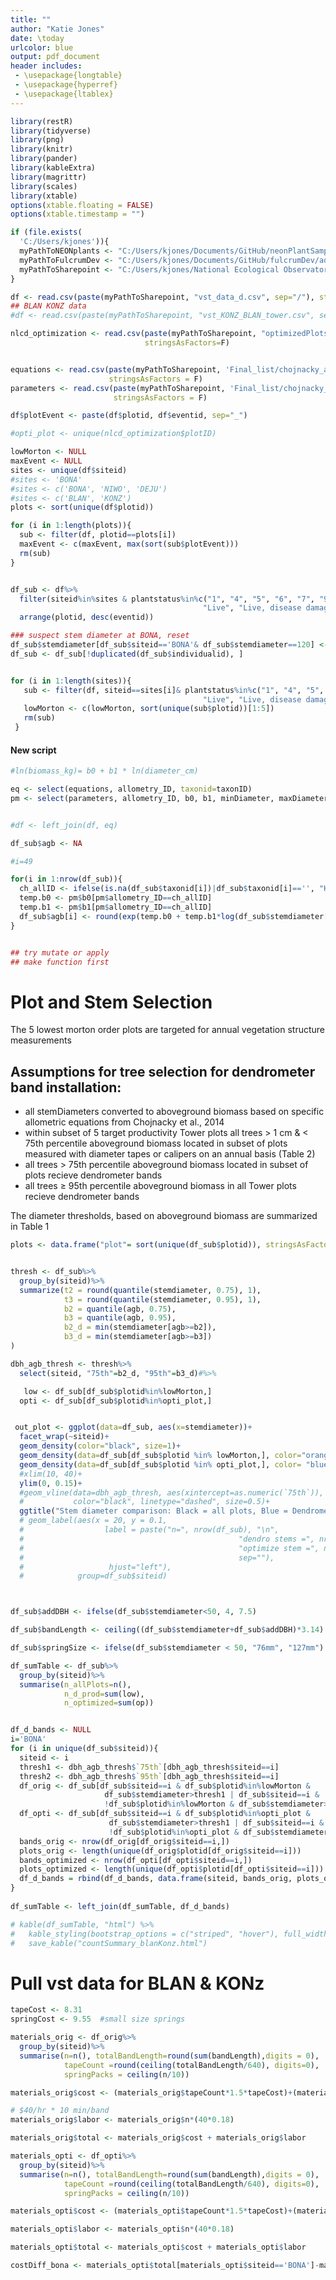 ```yaml
---
title: ""
author: "Katie Jones"
date: \today
urlcolor: blue
output: pdf_document
header includes:
 - \usepackage{longtable}
 - \usepackage{hyperref}
 - \usepackage{ltablex}
---
```


```r

library(restR)
library(tidyverse)
library(png)
library(knitr)
library(pander)
library(kableExtra)
library(magrittr)
library(scales)
library(xtable)
options(xtable.floating = FALSE)
options(xtable.timestamp = "")


```


```r

if (file.exists(
  'C:/Users/kjones')){
  myPathToNEONplants <- "C:/Users/kjones/Documents/GitHub/neonPlantSampling/stemMapSimulation"
  myPathToFulcrumDev <- "C:/Users/kjones/Documents/GitHub/fulcrumDev/admin_tools_scripts/magpie_requests" 
  myPathToSharepoint <- "C:/Users/kjones/National Ecological Observatory Network, Inc/FSU Only - Plant Docs/protocols/vst_vegetationStructure/dendro_prototype"
}

```


```r

df <- read.csv(paste(myPathToSharepoint, "vst_data_d.csv", sep="/"), stringsAsFactors=F )
## BLAN KONZ data
#df <- read.csv(paste(myPathToSharepoint, "vst_KONZ_BLAN_tower.csv", sep="/"), stringsAsFactors = F)

nlcd_optimization <- read.csv(paste(myPathToSharepoint, "optimizedPlots_sub.csv", sep="/"), 
                              stringsAsFactors=F)


equations <- read.csv(paste(myPathToSharepoint, 'Final_list/chojnacky_assignment.csv', sep="/"), 
                      stringsAsFactors = F)
parameters <- read.csv(paste(myPathToSharepoint, 'Final_list/chojnacky_parameters.csv', sep="/"), 
                       stringsAsFactors = F)


```


```r

df$plotEvent <- paste(df$plotid, df$eventid, sep="_")

#opti_plot <- unique(nlcd_optimization$plotID)

lowMorton <- NULL
maxEvent <- NULL
sites <- unique(df$siteid)
#sites <- 'BONA'
#sites <- c('BONA', 'NIWO', 'DEJU')
#sites <- c('BLAN', 'KONZ')
plots <- sort(unique(df$plotid))

for (i in 1:length(plots)){
  sub <- filter(df, plotid==plots[i])
  maxEvent <- c(maxEvent, max(sort(sub$plotEvent)))
  rm(sub)
}


df_sub <- df%>%
  filter(siteid%in%sites & plantstatus%in%c("1", "4", "5", "6", "7", "9", 
                                           "Live", "Live, disease damaged", "Live, insect damaged", "Live, other damage", "Live, physically damaged" ), plotEvent%in%maxEvent)%>% 
  arrange(plotid, desc(eventid))

### suspect stem diameter at BONA, reset
df_sub$stemdiameter[df_sub$siteid=='BONA'& df_sub$stemdiameter==120] <- 12.0
df_sub <- df_sub[!duplicated(df_sub$individualid), ]


for (i in 1:length(sites)){
   sub <- filter(df, siteid==sites[i]& plantstatus%in%c("1", "4", "5", "6", "7", "9", 
                                           "Live", "Live, disease damaged", "Live, insect damaged", "Live, other damage", "Live, physically damaged" ),)
   lowMorton <- c(lowMorton, sort(unique(sub$plotid))[1:5])
   rm(sub)
 }

```

#### New script

```r


#ln(biomass_kg)= b0 + b1 * ln(diameter_cm)

eq <- select(equations, allometry_ID, taxonid=taxonID)
pm <- select(parameters, allometry_ID, b0, b1, minDiameter, maxDiameter)


#df <- left_join(df, eq)

df_sub$agb <- NA

#i=49

for(i in 1:nrow(df_sub)){
  ch_allID <- ifelse(is.na(df_sub$taxonid[i])|df_sub$taxonid[i]=='', "H7", eq$allometry_ID[eq$taxonid==df_sub$taxonid[i]])
  temp.b0 <- pm$b0[pm$allometry_ID==ch_allID]
  temp.b1 <- pm$b1[pm$allometry_ID==ch_allID]
  df_sub$agb[i] <- round(exp(temp.b0 + temp.b1*log(df_sub$stemdiameter[i])), digits=1)
}


## try mutate or apply
## make function first


```


# Plot and Stem Selection

The 5 lowest morton order plots are targeted for annual vegetation structure measurements

## Assumptions for tree selection for dendrometer band installation:

* all stemDiameters converted to aboveground biomass based on specific allometric equations from Chojnacky et al., 2014
* within subset of 5 target productivity Tower plots all trees > 1 cm & < 75th percentile aboveground biomass located in subset of plots measured with diameter tapes or calipers on an annual basis (Table 2)
* all trees > 75th  percentile aboveground biomass located in subset of plots recieve dendrometer bands 
* all trees $\geq$ 95th percentile aboveground biomass in all Tower plots recieve dendrometer bands

The diameter thresholds, based on aboveground biomass are summarized in Table 1

```r

plots <- data.frame("plot"= sort(unique(df_sub$plotid)), stringsAsFactors = FALSE)


thresh <- df_sub%>%
  group_by(siteid)%>%
  summarize(t2 = round(quantile(stemdiameter, 0.75), 1),
            t3 = round(quantile(stemdiameter, 0.95), 1),
            b2 = quantile(agb, 0.75),
            b3 = quantile(agb, 0.95),
            b2_d = min(stemdiameter[agb>=b2]),
            b3_d = min(stemdiameter[agb>=b3])
)


```


```r

dbh_agb_thresh <- thresh%>%
  select(siteid, "75th"=b2_d, "95th"=b3_d)#%>%

```

```r

   low <- df_sub[df_sub$plotid%in%lowMorton,]
  opti <- df_sub[df_sub$plotid%in%opti_plot,]


 out_plot <- ggplot(data=df_sub, aes(x=stemdiameter))+
  facet_wrap(~siteid)+
  geom_density(color="black", size=1)+
  geom_density(data=df_sub[df_sub$plotid %in% lowMorton,], color="orange", size=1) +
  geom_density(data=df_sub[df_sub$plotid %in% opti_plot,], color= "blue", size=1) +
  #xlim(10, 40)+
  ylim(0, 0.15)+
  #geom_vline(data=dbh_agb_thresh, aes(xintercept=as.numeric(`75th`)),
  #           color="black", linetype="dashed", size=0.5)+
  ggtitle("Stem diameter comparison: Black = all plots, Blue = Dendrometer plots, Orange = Optimized plots") #+
  # geom_label(aes(x = 20, y = 0.1, 
  #                  label = paste("n=", nrow(df_sub), "\n",
  #                                                "dendro stems =", nrow(df_sub[plotid%in%lowMorton,]), "\n",
  #                                                "optimize stem =", nrow(df_sub[plotid%in%opti_plot,]),
  #                                                sep=""),
  #                   hjust="left"),
  #            group=df_sub$siteid)




```

```r
df_sub$addDBH <- ifelse(df_sub$stemdiameter<50, 4, 7.5)

df_sub$bandLength <- ceiling((df_sub$stemdiameter+df_sub$addDBH)*3.14)

df_sub$springSize <- ifelse(df_sub$stemdiameter < 50, "76mm", "127mm")

```




```r

df_sumTable <- df_sub%>%
  group_by(siteid)%>%
  summarise(n_allPlots=n(),
            n_d_prod=sum(low),
            n_optimized=sum(op))


df_d_bands <- NULL
i='BONA'
for (i in unique(df_sub$siteid)){
  siteid <- i
  thresh1 <- dbh_agb_thresh$`75th`[dbh_agb_thresh$siteid==i]
  thresh2 <- dbh_agb_thresh$`95th`[dbh_agb_thresh$siteid==i]
  df_orig <- df_sub[df_sub$siteid==i & df_sub$plotid%in%lowMorton &
                     df_sub$stemdiameter>thresh1 | df_sub$siteid==i &
                     !df_sub$plotid%in%lowMorton & df_sub$stemdiameter>thresh2,]
  df_opti <- df_sub[df_sub$siteid==i & df_sub$plotid%in%opti_plot &
                      df_sub$stemdiameter>thresh1 | df_sub$siteid==i &
                      !df_sub$plotid%in%opti_plot & df_sub$stemdiameter>thresh2,]
  bands_orig <- nrow(df_orig[df_orig$siteid==i,])
  plots_orig <- length(unique(df_orig$plotid[df_orig$siteid==i]))
  bands_optimized <- nrow(df_opti[df_opti$siteid==i,])
  plots_optimized <- length(unique(df_opti$plotid[df_opti$siteid==i]))
  df_d_bands = rbind(df_d_bands, data.frame(siteid, bands_orig, plots_orig, bands_optimized, plots_optimized))
}  
  
df_sumTable <- left_join(df_sumTable, df_d_bands)

# kable(df_sumTable, "html") %>%
#   kable_styling(bootstrap_options = c("striped", "hover"), full_width = F) %>%
#   save_kable("countSummary_blanKonz.html")


```
# Pull vst data for BLAN & KONz


```r

tapeCost <- 8.31
springCost <- 9.55  #small size springs

materials_orig <- df_orig%>%
  group_by(siteid)%>%
  summarise(n=n(), totalBandLength=round(sum(bandLength),digits = 0),
            tapeCount =round(ceiling(totalBandLength/640), digits=0),
            springPacks = ceiling(n/10))

materials_orig$cost <- (materials_orig$tapeCount*1.5*tapeCost)+(materials_orig$springPacks*1.5*springCost)

# $40/hr * 10 min/band
materials_orig$labor <- materials_orig$n*(40*0.18)

materials_orig$total <- materials_orig$cost + materials_orig$labor

materials_opti <- df_opti%>%
  group_by(siteid)%>%
  summarise(n=n(), totalBandLength=round(sum(bandLength),digits = 0),
            tapeCount =round(ceiling(totalBandLength/640), digits=0),
            springPacks = ceiling(n/10))

materials_opti$cost <- (materials_opti$tapeCount*1.5*tapeCost)+(materials_opti$springPacks*1.5*springCost)

materials_opti$labor <- materials_opti$n*(40*0.18)

materials_opti$total <- materials_opti$cost + materials_opti$labor

costDiff_bona <- materials_opti$total[materials_opti$siteid=='BONA']-materials_orig$total[materials_orig$siteid=='BONA']


```

